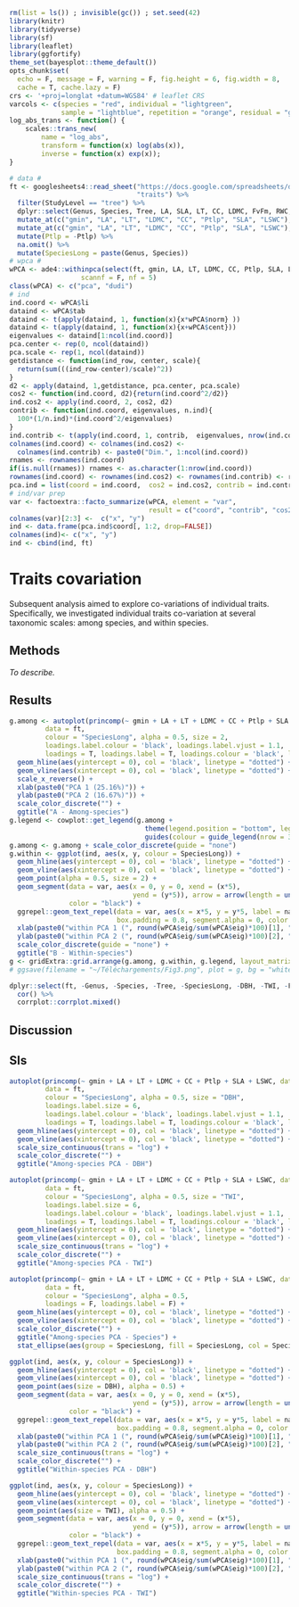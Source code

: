 ```r
rm(list = ls()) ; invisible(gc()) ; set.seed(42)
library(knitr)
library(tidyverse)
library(sf)
library(leaflet)
library(ggfortify)
theme_set(bayesplot::theme_default())
opts_chunk$set(
  echo = F, message = F, warning = F, fig.height = 6, fig.width = 8,
  cache = T, cache.lazy = F)
crs <- '+proj=longlat +datum=WGS84' # leaflet CRS
varcols <- c(species = "red", individual = "lightgreen", 
             sample = "lightblue", repetition = "orange", residual = "grey")
log_abs_trans <- function() {
    scales::trans_new(
        name = "log_abs", 
        transform = function(x) log(abs(x)), 
        inverse = function(x) exp(x));
}
```


```r
# data #
ft <- googlesheets4::read_sheet("https://docs.google.com/spreadsheets/d/19eULgGa02RS6hwn2ngeEu4akF2YdaQGHS5xSac2hIYI/edit?usp=sharing",
                                "traits") %>% 
  filter(StudyLevel == "tree") %>% 
  dplyr::select(Genus, Species, Tree, LA, SLA, LT, CC, LDMC, FvFm, RWC, LSWC, Ptlp, gmin, DBH, TWI) %>% 
  mutate_at(c("gmin", "LA", "LT", "LDMC", "CC", "Ptlp", "SLA", "LSWC"), abs) %>% 
  mutate_at(c("gmin", "LA", "LT", "LDMC", "CC", "Ptlp", "SLA", "LSWC"), log) %>% 
  mutate(Ptlp = -Ptlp) %>% 
  na.omit() %>% 
  mutate(SpeciesLong = paste(Genus, Species))
# wpca #
wPCA <- ade4::withinpca(select(ft, gmin, LA, LT, LDMC, CC, Ptlp, SLA, LSWC), as.factor(ft$SpeciesLong), 
                  scannf = F, nf = 5)
class(wPCA) <- c("pca", "dudi")
# ind
ind.coord <- wPCA$li
dataind <- wPCA$tab
dataind <- t(apply(dataind, 1, function(x){x*wPCA$norm} ))
dataind <- t(apply(dataind, 1, function(x){x+wPCA$cent}))
eigenvalues <- dataind[1:ncol(ind.coord)]
pca.center <- rep(0, ncol(dataind))
pca.scale <- rep(1, ncol(dataind))
getdistance <- function(ind_row, center, scale){
  return(sum(((ind_row-center)/scale)^2))
}
d2 <- apply(dataind, 1,getdistance, pca.center, pca.scale)
cos2 <- function(ind.coord, d2){return(ind.coord^2/d2)}
ind.cos2 <- apply(ind.coord, 2, cos2, d2)
contrib <- function(ind.coord, eigenvalues, n.ind){
  100*(1/n.ind)*(ind.coord^2/eigenvalues)
}
ind.contrib <- t(apply(ind.coord, 1, contrib,  eigenvalues, nrow(ind.coord)))
colnames(ind.coord) <- colnames(ind.cos2) <-
  colnames(ind.contrib) <- paste0("Dim.", 1:ncol(ind.coord)) 
rnames <- rownames(ind.coord)
if(is.null(rnames)) rnames <- as.character(1:nrow(ind.coord))
rownames(ind.coord) <- rownames(ind.cos2) <- rownames(ind.contrib) <- rnames
pca.ind = list(coord = ind.coord,  cos2 = ind.cos2, contrib = ind.contrib)
# ind/var prep
var <- factoextra::facto_summarize(wPCA, element = "var", 
                                   result = c("coord", "contrib", "cos2"), axes = 1:2)
colnames(var)[2:3] <-  c("x", "y")
ind <- data.frame(pca.ind$coord[, 1:2, drop=FALSE])
colnames(ind)<- c("x", "y")
ind <- cbind(ind, ft)
```

# Traits covariation

Subsequent analysis aimed to explore co-variations of individual traits. 
Specifically, we investigated individual traits co-variation at several taxonomic scales: among species, and within species.

## Methods

*To describe.*

## Results

```r
g.among <- autoplot(princomp(~ gmin + LA + LT + LDMC + CC + Ptlp + SLA + LSWC, data = ft, cor = T), 
         data = ft,
         colour = "SpeciesLong", alpha = 0.5, size = 2,
         loadings.label.colour = 'black', loadings.label.vjust = 1.1,
         loadings = T, loadings.label = T, loadings.colour = 'black', loadings.label.repel = T) +
  geom_hline(aes(yintercept = 0), col = 'black', linetype = "dotted") +
  geom_vline(aes(xintercept = 0), col = 'black', linetype = "dotted") +
  scale_x_reverse() +
  xlab(paste0("PCA 1 (25.16%)")) +
  ylab(paste0("PCA 2 (16.67%)")) +
  scale_color_discrete("") +
  ggtitle("A - Among-species") 
g.legend <- cowplot::get_legend(g.among +
                                  theme(legend.position = "bottom", legend.text = element_text(size = rel(0.8))) +
                                  guides(colour = guide_legend(nrow = 3)))
g.among <- g.among + scale_color_discrete(guide = "none")
g.within <- ggplot(ind, aes(x, y, colour = SpeciesLong)) +
  geom_hline(aes(yintercept = 0), col = 'black', linetype = "dotted") +
  geom_vline(aes(xintercept = 0), col = 'black', linetype = "dotted") +
  geom_point(alpha = 0.5, size = 2) +
  geom_segment(data = var, aes(x = 0, y = 0, xend = (x*5),
                               yend = (y*5)), arrow = arrow(length = unit(1/2, "picas")),
               color = "black") +
  ggrepel::geom_text_repel(data = var, aes(x = x*5, y = y*5, label = name),
                           box.padding = 0.8, segment.alpha = 0, color = "black") +
  xlab(paste0("within PCA 1 (", round(wPCA$eig/sum(wPCA$eig)*100)[1], "%)")) +
  ylab(paste0("within PCA 2 (", round(wPCA$eig/sum(wPCA$eig)*100)[2], "%)")) +
  scale_color_discrete(guide = "none") +
  ggtitle("B - Within-species")
g <- gridExtra::grid.arrange(g.among, g.within, g.legend, layout_matrix = rbind(c(1,2), c(3,3)), heights = c(3,1))
# ggsave(filename = "~/Téléchargements/Fig3.png", plot = g, bg = "white", height = 4, width = 6)
```

```r
dplyr::select(ft, -Genus, -Species, -Tree, -SpeciesLong, -DBH, -TWI, -FvFm, -RWC) %>% 
  cor() %>% 
  corrplot::corrplot.mixed()
```

## Discussion

## SIs

```r
autoplot(princomp(~ gmin + LA + LT + LDMC + CC + Ptlp + SLA + LSWC, data = ft, cor = T), 
         data = ft,
         colour = "SpeciesLong", alpha = 0.5, size = "DBH",
         loadings.label.size = 6,
         loadings.label.colour = 'black', loadings.label.vjust = 1.1,
         loadings = T, loadings.label = T, loadings.colour = 'black', loadings.label.repel = T) +
  geom_hline(aes(yintercept = 0), col = 'black', linetype = "dotted") +
  geom_vline(aes(xintercept = 0), col = 'black', linetype = "dotted") +
  scale_size_continuous(trans = "log") +
  scale_color_discrete("") +
  ggtitle("Among-species PCA - DBH")
```


```r
autoplot(princomp(~ gmin + LA + LT + LDMC + CC + Ptlp + SLA + LSWC, data = ft, cor = T), 
         data = ft,
         colour = "SpeciesLong", alpha = 0.5, size = "TWI",
         loadings.label.size = 6,
         loadings.label.colour = 'black', loadings.label.vjust = 1.1,
         loadings = T, loadings.label = T, loadings.colour = 'black', loadings.label.repel = T) +
  geom_hline(aes(yintercept = 0), col = 'black', linetype = "dotted") +
  geom_vline(aes(xintercept = 0), col = 'black', linetype = "dotted") +
  scale_size_continuous(trans = "log") +
  scale_color_discrete("") +
  ggtitle("Among-species PCA - TWI")
```

```r
autoplot(princomp(~ gmin + LA + LT + LDMC + CC + Ptlp + SLA + LSWC, data = ft, cor = T), 
         data = ft,
         colour = "SpeciesLong", alpha = 0.5,
         loadings = F, loadings.label = F) +
  geom_hline(aes(yintercept = 0), col = 'black', linetype = "dotted") +
  geom_vline(aes(xintercept = 0), col = 'black', linetype = "dotted") +
  scale_color_discrete("") +
  ggtitle("Among-species PCA - Species") +
  stat_ellipse(aes(group = SpeciesLong, fill = SpeciesLong, col = SpeciesLong), level = 0.5)
```

```r
ggplot(ind, aes(x, y, colour = SpeciesLong)) +
  geom_hline(aes(yintercept = 0), col = 'black', linetype = "dotted") +
  geom_vline(aes(xintercept = 0), col = 'black', linetype = "dotted") +
  geom_point(aes(size = DBH), alpha = 0.5) +
  geom_segment(data = var, aes(x = 0, y = 0, xend = (x*5),
                               yend = (y*5)), arrow = arrow(length = unit(1/2, "picas")),
               color = "black") +
  ggrepel::geom_text_repel(data = var, aes(x = x*5, y = y*5, label = name),
                           box.padding = 0.8, segment.alpha = 0, color = "black") +
  xlab(paste0("within PCA 1 (", round(wPCA$eig/sum(wPCA$eig)*100)[1], "%)")) +
  ylab(paste0("within PCA 2 (", round(wPCA$eig/sum(wPCA$eig)*100)[2], "%)")) +
  scale_size_continuous(trans = "log") +
  scale_color_discrete("") +
  ggtitle("Within-species PCA - DBH")
```

```r
ggplot(ind, aes(x, y, colour = SpeciesLong)) +
  geom_hline(aes(yintercept = 0), col = 'black', linetype = "dotted") +
  geom_vline(aes(xintercept = 0), col = 'black', linetype = "dotted") +
  geom_point(aes(size = TWI), alpha = 0.5) +
  geom_segment(data = var, aes(x = 0, y = 0, xend = (x*5),
                               yend = (y*5)), arrow = arrow(length = unit(1/2, "picas")),
               color = "black") +
  ggrepel::geom_text_repel(data = var, aes(x = x*5, y = y*5, label = name),
                           box.padding = 0.8, segment.alpha = 0, color = "black") +
  xlab(paste0("within PCA 1 (", round(wPCA$eig/sum(wPCA$eig)*100)[1], "%)")) +
  ylab(paste0("within PCA 2 (", round(wPCA$eig/sum(wPCA$eig)*100)[2], "%)")) +
  scale_size_continuous(trans = "log") +
  scale_color_discrete("") +
  ggtitle("Within-species PCA - TWI")
```
